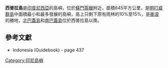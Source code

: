{{Infobox islands
| name             = 西普拉島
| native name      = 
| native name link = 
| sobriquet        = 
| image name       = 
| image caption    = 
| image size       = 
| image alt        =
| locator map      = Mentawai Islands Topography.png
| locator map size = 
| map_custom       = no
| location         = [[東南亞|東南亞]]
| coordinates      = {{Coord|2|11|S|99|38|E|type:isle_scale:500000}}
| archipelago      = [[明打威群島|明打威群島]]
| total islands    = 
| major islands    = 
| area             = 
| area_km2         =
| area_sqmi        =
| rank             = 
| length           =
| length_km        =
| length_mi        =
| width            =
| width_km         =
| width_mi         =
| coastline        =
| coastline_km     =
| coastline_mi     =
| highest mount    = 
| elevation        = 
| elevation_m      =
| elevation_ft     =
| Country heading  =
| country          = {{INA}}
| country admin divisions title     = 省
| country admin divisions           = [[西蘇門答臘省|西蘇門答臘省]]
| country admin divisions title 1   = 
| country admin divisions 1         = 
| country admin divisions title 2   = 
| country admin divisions 2         = 
| country capital                   = 
| country largest city              = 
| country largest city population   = 
| country leader title              = 
| country leader name               = 
| country 1                         = 
| country 1 admin divisions title   = 
| country 1 admin divisions         = 
| country 1 admin divisions title 1 = 
| country 1 admin divisions 1       = 
| country 1 admin divisions title 2 = 
| country 1 admin divisions 2       = 
| country 1 capital city            = 
| country 1 largest city            = 
| country 1 largest city population = 
| country 1 leader title            = 
| country 1 leader name             = 
| country 2                         = 
| country 2 admin divisions title   = 
| country 2 admin divisions         =
| country 2 admin divisions title 1 = 
| country 2 admin divisions 1       = 
| country 2 admin divisions title 2 = 
| country 2 admin divisions 2       = 
| country 2 capital city            = 
| country 2 largest city            = 
| country 2 largest city population = 
| country 2 leader title            = 
| country 2 leader name             = 
| demonym          =
| population       = 
| population as of = 
| density_km2      =
| ethnic groups    = 
| website          = 
| additional info  =
}}

'''西普拉島'''是[[印度尼西亞|印度尼西亞]]的島嶼，位於[[蘇門答臘|蘇門答臘]]附近，面積845平方公里，是[[明打威群島|明打威群島]]中面積最小和最多發展的島嶼，島上只剩下原有雨林的10%至15%，是[[衝浪|衝浪]]的勝地，[[北巴蓋島|北巴蓋島]]和[[南巴蓋島|南巴蓋島]]位於西普拉島以南。

==參考文獻==
*Indonesia (Guidebook) - page 437

[[Category:印尼島嶼|Category:印尼島嶼]]